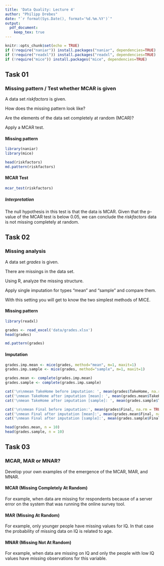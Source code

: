 ```yaml
---
title: 'Data Quality: Lecture 4'
author: "Philipp Drebes"
date: "`r format(Sys.Date(), format='%d.%m.%Y')`"
output:
  pdf_document: 
    keep_tex: true
---
```


```r
knitr::opts_chunk$set(echo = TRUE)
if (!require("naniar")) install.packages("naniar", dependencies=TRUE)
if (!require("readxl")) install.packages("readxl", dependencies=TRUE)
if (!require("mice")) install.packages("mice", dependencies=TRUE)
```

## Task 01
### Missing pattern / Test whether MCAR is given

A data set *riskfactors* is given.

How does the missing pattern look like?

Are the elements of the data set completely at random (MCAR)?

Apply a MCAR test.

#### Missing pattern


```r
library(naniar)
library(mice)

head(riskfactors)
md.pattern(riskfactors)
```

#### MCAR Test

```r
mcar_test(riskfactors)
```

##### Interpretation

The null hypothesis in this test is that the data is MCAR.
Given that the p-value of the MCAR test is below 0.05, we can conclude the *riskfactors* data is not missing completely at random.

## Task 02
### Missing analysis

A data set *grades* is given.

There are missings in the data set.

Using R, analyze the missing structure.

Apply single imputation for types "mean" and "sample" and compare them.

With this setting you will get to know the two simplest methods of MICE.


#### Missing pattern

```r
library(readxl)

grades <- read_excel('data/grades.xlsx')
head(grades)

md.pattern(grades)
```



#### Imputation


```r
grades.imp.mean <- mice(grades, method="mean", m=1, maxit=1)
grades.imp.sample <- mice(grades, method="sample", m=1, maxit=1)

grades.mean <- complete(grades.imp.mean)
grades.sample <- complete(grades.imp.sample)

cat('\n\nmean TakeHome before imputation: ', mean(grades$TakeHome, na.rm = TRUE))
cat('\nmean TakeHome after imputation [mean]: ', mean(grades.mean$TakeHome, na.rm = TRUE))
cat('\nmean TakeHome after imputation [sample]: ', mean(grades.sample$TakeHome, na.rm = TRUE))

cat('\n\nmean Final before imputation:', mean(grades$Final, na.rm = TRUE))
cat('\nmean Final after imputation [mean]:', mean(grades.mean$Final, na.rm = TRUE))
cat('\nmean Final after imputation [sample]:', mean(grades.sample$Final, na.rm = TRUE))
```


```r
head(grades.mean, n = 10)
head(grades.sample, n = 10)
```



## Task 03
### MCAR, MAR or MNAR?
Develop your own examples of the emergence of the MCAR, MAR, and MNAR.

#### MCAR (Missing Completely At Random)
For example, when data are missing for respondents because of a server error on the system that was running the online survey tool.

#### MAR (Missing At Random)
For example, only younger people have missing values for IQ. In that case the probability of missing data on IQ is related to age.

#### MNAR (Missing Not At Random)
For example, when data are missing on IQ and only the people with low IQ values have missing observations for this variable.

